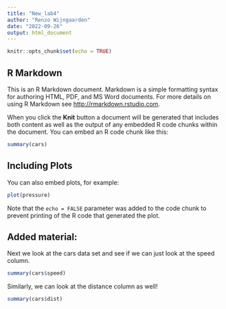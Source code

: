 ```yaml
---
title: "New_lab4"
author: "Renzo Wijngaarden"
date: "2022-09-26"
output: html_document
---
```


```r
knitr::opts_chunk$set(echo = TRUE)
```

## R Markdown

This is an R Markdown document. Markdown is a simple formatting syntax for authoring HTML, PDF, and MS Word documents. For more details on using R Markdown see <http://rmarkdown.rstudio.com>.

When you click the **Knit** button a document will be generated that includes both content as well as the output of any embedded R code chunks within the document. You can embed an R code chunk like this:

```r
summary(cars)
```

## Including Plots

You can also embed plots, for example:

```r
plot(pressure)
```

Note that the `echo = FALSE` parameter was added to the code chunk to prevent printing of the R code that generated the plot.

## Added material:

Next we look at the cars data set and see if we can just look at the speed column.

```r

summary(cars$speed)
```

Similarly, we can look at the distance column as well!

```r

summary(cars$dist)
```
